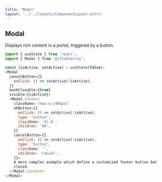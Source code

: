 ```yaml
---
title: 'Modal'
layout: '../../layouts/ComponentLayout.astro'
---
```



## Modal

Displays rich content in a portal, triggered by a button.

<div class='component-preview '>
  <Modal client:load />
</div>

```js
import { useState } from 'react';
import { Modal } from '@iftakhar/ui';
```

```js
const [isActive, setActive] = useState(false);
<Modal
  cancelButton={{
    onClick: () => setActive(!isActive),
  }}
  maskClosable={true}
  visible={isActive}>
  <Modal.Content
    className='!max-w-[400px]'
    okButton={{
      onClick: () => setActive(!isActive),
      type: 'button',
      className: 'ml-6',
      children: 'OK',
    }}
    cancelButton={{
      onClick: () => setActive(!isActive),
      type: 'button',
      className: '',
      children: 'Cancel',
    }}>
    A more complex example which define a customized footer button bar. The dialog will change to loading state after clicking the submit button, and when the loading is done, the modal dialog will be
    closed.
  </Modal.Content>
</Modal>
```
